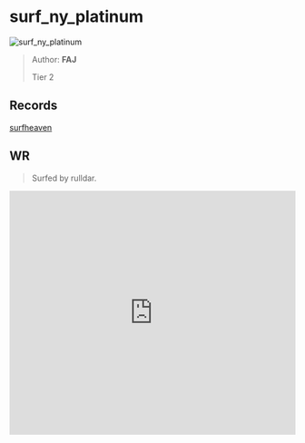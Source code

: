 
# surf_ny_platinum

![surf_ny_platinum](https://raw.githubusercontent.com/Sayt123/SurfMapPics/Maps-and-bonuses/csgo/surf_ny_platinum.jpg)

> Author: **FAJ**
>
> Tier 2

## Records

[surfheaven](https://surfheaven.eu/map/surf_ny_platinum)

## WR

> Surfed by rulldar.

<iframe
width="100%"
height="430"
src="https://www.youtube.com/embed/m-wJRv1Vkdc"
frameborder="0"
allow="accelerometer; autoplay; clipboard-write; encrypted-media; gyroscope; picture-in-picture"
allowFullScreen
/>

```md

[Surf Timer] - yeahbabyyyyy finished in 01:11:68 (WR -00:00:98). Improving by 00:00:98
[Surf Timer] - yeahbabyyyyy beat the map record! Rank: 1/4626

Previous WR holder: rulldar


```
                